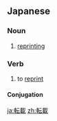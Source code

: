 {{also|轉載|转载}}

==Japanese==
{{ja-kanjitab|てん|さい|yomi=o}}

===Noun===
{{ja-noun|てんさい|kyu=轉載}}

# [[reprinting]]

===Verb===
{{ja-verb-suru|てんさい|kyu=轉載}}

# to [[reprint]]

====Conjugation====
{{ja-suru|てんさい}}

[[ja:転載]]
[[zh:転載]]